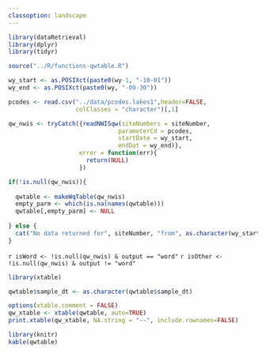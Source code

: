 ```yaml
---
classoption: landscape
---
```


```r
library(dataRetrieval)
library(dplyr)
library(tidyr)

source("../R/functions-qwtable.R")
```

```r
wy_start <- as.POSIXct(paste0(wy-1, "-10-01"))
wy_end <- as.POSIXct(paste0(wy, "-09-30"))

pcodes <- read.csv("../data/pcodes.lakes1",header=FALSE,
                   colClasses = "character")[,1]

qw_nwis <- tryCatch({readNWISqw(siteNumbers = siteNumber, 
                               parameterCd = pcodes, 
                               startDate = wy_start, 
                               endDat = wy_end)},
                    error = function(err){
                      return(NULL)
                    })

if(!is.null(qw_nwis)){
  
  qwtable <- makeWqTable(qw_nwis)
  empty_parm <- which(is.na(names(qwtable)))
  qwtable[,empty_parm] <- NULL
  
} else {
  cat("No data returned for", siteNumber, "from", as.character(wy_start), "to", as.character(wy_end))
}
```

`r isWord <- !is.null(qw_nwis) & output == "word"`
`r isOther <- !is.null(qw_nwis) & output != "word"`

```r
library(xtable)

qwtable$sample_dt <- as.character(qwtable$sample_dt)

options(xtable.comment = FALSE)
qw_xtable <- xtable(qwtable, auto=TRUE)
print.xtable(qw_xtable, NA.string = "--", include.rownames=FALSE)
```


```r
library(knitr)
kable(qwtable)
```
